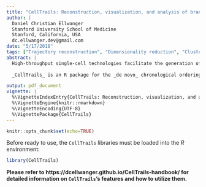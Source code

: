 ```yaml
---
title: "CellTrails: Reconstruction, visualization, and analysis of branching trajectories from single-cell expression data"
author: | 
  Daniel Christian Ellwanger  
  Stanford University School of Medicine  
  Stanford, California, USA  
  dc.ellwanger.dev@gmail.com
date: "5/17/2018"
tags: ["Trajectory reconstruction", "Dimensionality reduction", "Clustering", "Single-cell", "Machine learning"]
abstract: |
  High-throughput single-cell technologies facilitate the generation of -omic readouts from thousands of cells captured at different cellular maturation stages during development, or other normal or pathological processes with unprecedented resolution. A single snapshot of an asynchronously developing specimen, for example, constitutes a time series in which individual cells represent distinct time points along a continuum. However, recoding of valuable cell-specific information, such as a cell's developmental age, its location in a tissue, or its functional phenotype is limited during sample preparation, and remains hidden in high dimensional cellular expression profiles. This formulates the computational challenge to infer the latent internal time axis of the biological process from the obtained expression matrix alone, while considering common parameters of single-cell measurements, such as noise, dropouts and redundancy. In other words, biological samples need to be placed by means of hidden information onto a non-linear trajectory, which might constitute of branching processes towards distinct functional cell types.  
  
  _CellTrails_ is an R package for the _de novo_ chronological ordering, visualization and analysis of single-cell expression data. _CellTrails_ makes use of a geometrically motivated concept of lower-dimensional manifold learning, which exhibits a multitude of virtues that counteract intrinsic noise of single cell data caused by drop-outs, technical variance, and redundancy of predictive variables. _CellTrails_ enables the reconstruction of branching trajectories and provides an intuitive graphical representation of expression patterns along all branches simultaneously. It allows the user to define and infer the expression dynamics of individual and multiple pathways towards distinct phenotypes.  

output: pdf_document
vignette: |
  %\VignetteIndexEntry{CellTrails: Reconstruction, visualization, and analysis of branching trajectories from single-cell expression data}
  %\VignetteEngine{knitr::rmarkdown}
  %\VignetteEncoding{UTF-8}
  %\VignettePackage{CellTrails}
---
```


```r
knitr::opts_chunk$set(echo=TRUE)
```

Before ready to use, the `CellTrails` libraries must be loaded into the _R_ environment:

```r
library(CellTrails)
```

**Please refer to https://dcellwanger.github.io/CellTrails-handbook/ for detailed information on `CellTrails`'s features and how to utilize them.**

